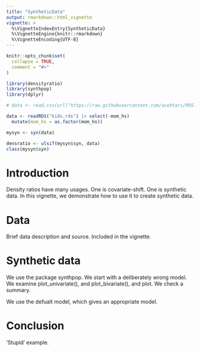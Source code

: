 ```yaml
---
title: "SyntheticData"
output: rmarkdown::html_vignette
vignette: >
  %\VignetteIndexEntry{SyntheticData}
  %\VignetteEngine{knitr::rmarkdown}
  %\VignetteEncoding{UTF-8}
---
```


```r
knitr::opts_chunk$set(
  collapse = TRUE,
  comment = "#>"
)
```

```r
library(densityratio)
library(synthpop)
library(dplyr)
```

```r
# data <- read.csv(url("https://raw.githubusercontent.com/avehtari/ROS-Examples/master/KidIQ/data/kidiq.csv"))

data <- readRDS("kids.rds") |> select(-mom_hs)
  mutate(mom_hs = as.factor(mom_hs))

mysyn <- syn(data)
```

```r
densratio <- ulsif(mysyn$syn, data)
class(mysyn$syn)
```


# Introduction

Density ratios have many usages.
One is covariate-shift.
One is synthetic data.
In this vignette, we demonstrate how to use it to create synthetic data.

# Data

Brief data description and source. Included in the vignette.

# Synthetic data

We use the package synthpop. We start with a deliberately wrong model.
We examine plot_univariate(), and plot_bivariate(), and plot. We check a summary.

We use the defualt model, which gives an appropriate model.

# Conclusion

'Stupid' example.


